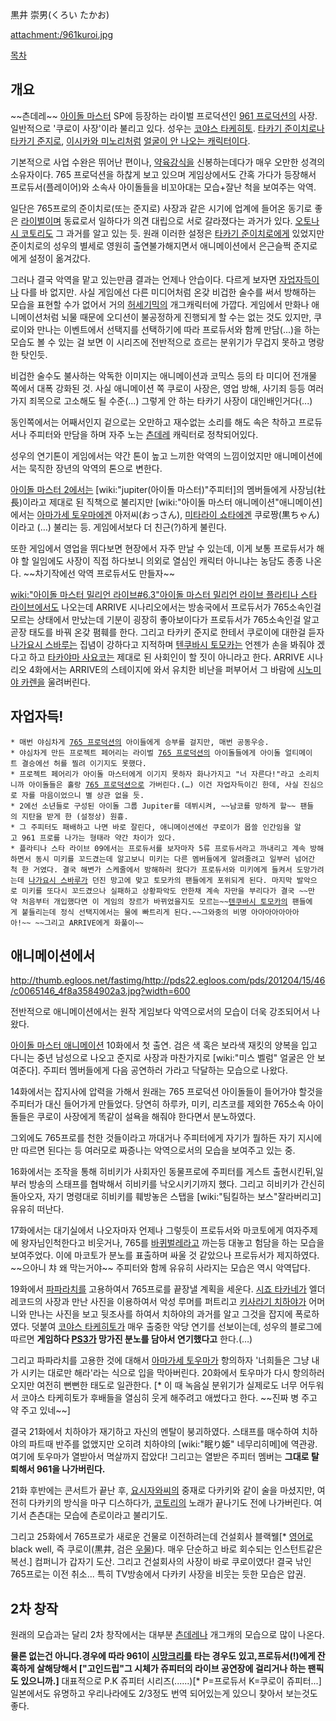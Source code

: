 黒井 崇男(くろい たかお)

attachment:/961kuroi.jpg

[[목차]]

== 개요 == 
~~츤데레~~
[[아이돌 마스터]] SP에 등장하는 라이벌 프로덕션인 [[961 프로덕션]]의 사장. 일반적으로 '쿠로이 사장'이라 불리고 있다. 성우는 [[코야스 타케히토]]. [[타카기 준이치로]]나 [[타카기 준지로]], [[이시카와 미노리]]처럼 [[얼굴이 안 나오는 캐릭터]]이다.

기본적으로 사업 수완은 뛰어난 편이나, [[약육강식]]을 신봉하는데다가 매우 오만한 성격의 소유자이다. 765 프로덕션을 하찮게 보고 있으며 게임상에서도 간혹 가다가 등장해서 프로듀서(플레이어)와 소속사 아이돌들을 비꼬아대는 모습+잘난 척을 보여주는 악역. 

일단은 765프로의 준이치로(또는 준지로) 사장과 같은 시기에 업계에 들어온 동기로 좋은 [[라이벌]]이며 동료로서 일하다가 의견 대립으로 서로 갈라졌다는 과거가 있다. [[오토나시 코토리]]도 그 과거를 알고 있는 듯. 원래 이러한 설정은 [[타카기 준이치로]]에게 있었지만 준이치로의 성우의 별세로 영원히 출연불가해지면서 애니메이션에서 은근슬쩍 준지로에게 설정이 옮겨갔다.

그러나 결국 악역을 맡고 있는만큼 결과는 언제나 안습이다. 다르게 보자면 [[자업자득]]이나 다를 바 없지만. 사실 게임에선 다른 미디어처럼 온갖 비겁한 술수를 써서 방해하는 모습을 표현할 수가 없어서 거의 [[허세]]기믹의 개그캐릭터에 가깝다. 게임에서 만화나 애니메이션처럼 뇌물 때문에 오디션이 불공정하게 진행되게 할 수는 없는 것도 있지만, 쿠로이와 만나는 이벤트에서 선택지를 선택하기에 따라 프로듀서와 함께 만담(...)을 하는 모습도 볼 수 있는 걸 보면 이 시리즈에 전반적으로 흐르는 분위기가 무겁지 못하고 명랑한 탓인듯.

비겁한 술수도 불사하는 악독한 이미지는 애니메이션과 코믹스 등의 타 미디어 전개물 쪽에서 대폭 강화된 것. 사실 애니메이션 쪽 쿠로이 사장은, 영업 방해, 사기죄 등등 여러가지 죄목으로 고소해도 될 수준(...) 그렇게 안 하는 타카기 사장이 대인배인거다(...)

동인쪽에서는 어째서인지 겉으로는 오만하고 재수없는 소리를 해도 속은 착하고 프로듀서나 주피터와 만담을 하며 자주 노는 [[츤데레]] 캐릭터로 정착되어있다.

성우의 연기톤이 게임에서는 약간 톤이 높고 느끼한 악역의 느낌이었지만 애니메이션에서는 묵직한 장년의 악역의 톤으로 변한다.

[[아이돌 마스터 2]]에서는 [wiki:"jupiter(아이돌 마스터)"주피터]의 멤버들에게 사장님(社長)이라고 제대로 된 직책으로 불리지만 [wiki:"아이돌 마스터 애니메이션"애니메이션]에서는 [[아마가세 토우마]]에겐 아저씨(おっさん), [[미타라이 쇼타]]에겐 쿠로짱(黒ちゃん)이라고 (…) 불리는 등. 게임에서보다 더 친근(?)하게 불린다.

또한 게임에서 영업을 뛰다보면 현장에서 자주 만날 수 있는데, 이게 보통 프로듀서가 해야 할 일임에도 사장이 직접 하다보니 의외로 열심인 캐릭터 아니냐는 농담도 종종 나온다. ~~차기작에선 악역 프로듀서도 만들자~~

[[wiki:"아이돌 마스터 밀리언 라이브#6.3"아이돌 마스터 밀리언 라이브 플라티나 스타 라이브]]에서도 나오는데 ARRIVE 시나리오에서는 방송국에서 프로듀서가 765소속인걸 모르는 상태에서 만났는데 기분이 굉장히 좋아보이다가 프로듀서가 765소속인걸 알고 곧장 태도를 바꿔 온갖 폄훼를 한다. 그리고 타카키 준지로 한테서 쿠로이에 대한걸 듣자 [[나가요시 스바루]]는 집념이 강하다고 지적하며 [[텐쿠바시 토모카]]는 언젠가 손을 봐줘야 겠다고 하고 [[타카야마 사요코]]는 제대로 된 사회인이 할 짓이 아니라고 한다. ARRIVE 시나리오 4화에서는 ARRIVE의 스테이지에 와서 유치한 비난을 퍼부어서 그 바람에 [[시노미야 카렌]]을 울려버린다.
== 자업자득! ==
 * 매번 야심차게 [[765 프로덕션]]의 아이들에게 승부를 걸지만, 매번 공동우승.
 * 야심차게 만든 프로젝트 페어리는 라이벌 [[765 프로덕션]]의 아이돌들에게 아이돌 얼티메이트 결승에선 허를 찔려 이기지도 못했다.
 * 프로젝트 페어리가 아이돌 마스터에게 이기지 못하자 화나가지고 "너 자른다!"라고 소리치니까 아이돌들은 홀랑 [[765 프로덕션]]으로 가버린다.(…) 이건 자업자득이긴 한데, 사실 진심으로 자를 마음이었으니 별 상관 없을 듯.
 * 2에선 소년들로 구성된 아이돌 그룹 Jupiter를 데뷔시켜, ~~남코를 망하게 할~~ 팬들의 지탄을 받게 한 (설정상) 원흉.
 * 그 주피터도 패배하고 나면 바로 잘린다, 애니메이션에선 쿠로이가 몹쓸 인간임을 알고 961 프로를 나가는 형태라 약간 차이가 있다.
 * 플라티나 스타 라이브 09에서는 프로듀서를 보자마자 5류 프로듀서라고 까내리고 계속 방해하면서 동시 미키를 꼬드겼는데 알고보니 미키는 다른 멤버들에게 알려줄려고 일부러 넘어간척 한 거였다. 결국 해변가 스케줄에서 방해하러 왔다가 프로듀서와 미키에게 들켜서 도망가려는데 [[나가요시 스바루]]가 던진 망고에 맞고 토모카의 팬들에게 포위되게 된다. 마지막 발악으로 미키를 또다시 꼬드겼으나 실패하고 상황파악도 안한채 계속 자만을 부리다가 결국 ~~만약 처음부터 개입했다면 이 게임의 장르가 바뀌었을지도 모르는~~[[텐쿠바시 토모카]]의 팬들에게 붙들리는데 정식 선택지에서는 물에 빠트리게 된다.~~그와중의 비명 아아아아아아아아!~~ ~~그리고 ARRIVE에게 화풀이~~
== 애니메이션에서 ==
http://thumb.egloos.net/fastimg/http://pds22.egloos.com/pds/201204/15/46/c0065146_4f8a3584902a3.jpg?width=600

전반적으로 애니메이션에서는 원작 게임보다 악역으로서의 모습이 더욱 강조되어서 나왔다.

[[아이돌 마스터 애니메이션]] 10화에서 첫 출연. 검은 색 혹은 보라색 재킷의 양복을 입고 다니는 중년 남성으로 나오고 준지로 사장과 마찬가지로 [wiki:"미스 벨럼" 얼굴은 안 보여준다]. 주피터 멤버들에게 다음 공연하러 가라고 닥달하는 모습으로 나왔다. 

14화에서는 잡지사에 압력을 가해서 원래는 765 프로덕션 아이돌들이 들어가야 할것을 주피터가 대신 들어가게 만들었다. 당연히 하루카, 미키, 리츠코를 제외한 765소속 아이돌들은 쿠로이 사장에게 똑같이 설욕을 해줘야 한다면서 분노하였다.

그외에도 765프로를 천한 것들이라고 까대거나 주피터에게 자기가 뭘하든 자기 지시에만 따르면 된다는 등 여러모로 짜증나는 악역으로서의 모습을 보여주고 있는 중.

16화에서는 조작을 통해 히비키가 사회자인 동물프로에 주피터를 게스트 출현시킨뒤,일부러 방송의 스태프를 협박해서 히비키를 낙오시키기까지 했다. 그리고 히비키가 간신히 돌아오자, 자기 명령대로 히비키를 훼방놓은 스탭을 [wiki:"팀킬하는 보스"잘라버리고] 유유히 떠난다.

17화에서는 대기실에서 나오자마자 언제나 그렇듯이 프로듀서와 마코토에게 여자주제에 왕자님인척한다고 비웃거나, 765를 [[바퀴벌레]]라고 까는등 대놓고 험담을 하는 모습을 보여주었다. 이에 마코토가 분노를 표출하며 싸울 것 같았으나 프로듀서가 제지하였다. ~~으아니 챠 왜 막는거야~~ 주피터와 함께 유유히 사라지는 모습은 역시 악역답다.

19화에서 [[파파라치]]를 고용하여서 765프로를 끝장낼 계획을 세운다. [[시죠 타카네]]가 엘더 레코드의 사장과 만난 사진을 이용하여서 악성 루머를 퍼트리고 [[키사라기 치하야]]가 어머니와 만나는 사진을 보고 뒷조사를 하여서 치하야의 과거를 알고 그것을 잡지에 폭로하였다. 덧붙여 [[코야스 타케히토]]가 매우 출중한 악당 연기를 선보이는데, 성우의 블로그에 따르면 '''게임하다 [[PS3]]가 망가진 분노를 담아서 연기했다고''' 한다.(…)

그리고 파파라치를 고용한 것에 대해서 [[아마가세 토우마]]가 항의하자 '너희들은 그냥 내가 시키는 대로만 해라'라는 식으로 입을 막아버린다. 20화에서 토우마가 다시 항의하러 오지만 여전히 뻔뻔한 태도로 일관한다. [* 이 때 녹음실 분위기가 실제로도 너무 어두워서 코야스 타케히토가 후배들을 열심히 웃게 해주려고 애썼다고 한다. ~~진짜 병 주고 약 주고 있네~~]

결국 21화에서 치하야가 재기하고 자신의 멘탈이 붕괴하였다. 스태프를 매수하여 치하야의 파트때 반주를 없앴지만 오히려 치하야의 [wiki:"眠り姫" 네무리히메]에 역관광. 여기에 토우마가 열받아서 멱살까지 잡았다! 그리고는 열받은 주피터 멤버는 '''그대로 탈퇴해서 961을 나가버린다.'''

21화 후반에는 콘서트가 끝난 후, [[요시자와씨]]의 중재로 다카키와 같이 술을 마셨지만, 여전히 다카키의 방식을 마구 디스하다가, [[코토리]]의 노래가 끝나기도 전에 나가버린다. 여기서 츤츤대는 모습에 츤로이라고 불리기도.

그리고 25화에서 765프로가 새로운 건물로 이전하려는데 건설회사 블랙웰[* [[영어]]로 black well, 즉 쿠로이(黒井, 검은 [[우물]])다. 매우 단순하고 바로 회수되는 인스턴트같은 복선.] 컴퍼니가 갑자기 도산. 그리고 건설회사의 사장이 바로 쿠로이였다! 결국 낚인 765프로는 이전 취소... 특히 TV방송에서 다카키 사장을 비웃는 듯한 모습은 압권.

== 2차 창작 ==
원래의 모습과는 달리 2차 창작에서는 대부분 [[츤데레]]나 개그캐의 모습으로 많이 나온다.

'''물론 없는건 아니다.경우에 따라 961이 [[시망]]크리를 타는 경우도 있고,프로듀서(!)에게 잔혹하게 살해당해서 ["고인드립"그 시체가 쥬피터의 라이브 공연장에 걸리거나 하는 팬픽도 있으니까.]'''
대표적으로 P.K 쥬피터 시리즈(......)[* P=프로듀서 K=쿠로이 쥬피터...]
일본에서도 유명하고 우리나라에도 2/3정도 번역 되어있는게 있으니 찾아서 보는것도 좋다.
